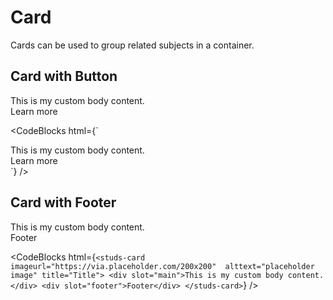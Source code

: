 # Card

Cards can be used to group related subjects in a container.

## Card with Button 

<studs-card imageUrl="https://via.placeholder.com/200x200" altText="Studs Card Media" title="Title">
  <div slot="main">This is my custom body content.</div>
  <div slot="footer"><studs-button button-type="primary" onclick="alert('clicked')">Learn more</studs-button></div>
</studs-card>

<CodeBlocks
  html={`
<studs-card imageUrl="https://via.placeholder.com/200x200" altText="Studs Card Media" title="Title">
  <div slot="main">This is my custom body content.</div>
  <div slot="footer"><studs-button button-type="primary" onclick="alert('clicked')">Learn more</studs-button></div>
</studs-card>
  `}
/>

## Card with Footer

<studs-card imageurl="https://via.placeholder.com/200x200" alttext="placeholder image" title="Title">
    <div slot="main">This is my custom body content.</div>
    <div slot="footer">Footer</div>
  </studs-card>

<CodeBlocks
  html={`
<studs-card imageurl="https://via.placeholder.com/200x200" 
    alttext="placeholder 
    image" title="Title">
    <div slot="main">This is my custom body content.</div>
    <div slot="footer">Footer</div>
</studs-card>
  `}
/>
